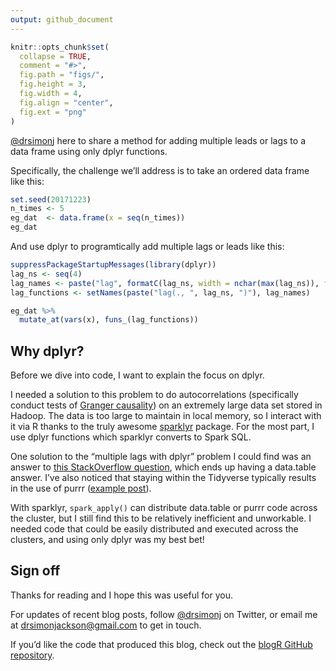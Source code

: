 ```yaml
---
output: github_document
---
```


```r
knitr::opts_chunk$set(
  collapse = TRUE,
  comment = "#>",
  fig.path = "figs/",
  fig.height = 3,
  fig.width = 4,
  fig.align = "center",
  fig.ext = "png"
)
```

[\@drsimonj](https://twitter.com/drsimonj) here to share a method for adding multiple leads or lags to a data frame using only dplyr functions.

Specifically, the challenge we'll address is to take an ordered data frame like this:

```r
set.seed(20171223)
n_times <- 5
eg_dat  <- data.frame(x = seq(n_times))
eg_dat
```

And use dplyr to programtically add multiple lags or leads like this:

```r
suppressPackageStartupMessages(library(dplyr))
lag_ns <- seq(4)
lag_names <- paste("lag", formatC(lag_ns, width = nchar(max(lag_ns)), flag = "0"), sep = "_")
lag_functions <- setNames(paste("lag(., ", lag_ns, ")"), lag_names)

eg_dat %>% 
  mutate_at(vars(x), funs_(lag_functions))
```

## Why dplyr?

Before we dive into code, I want to explain the focus on dplyr.

I needed a solution to this problem to do autocorrelations (specifically conduct tests of [Granger causality](https://en.wikipedia.org/wiki/Granger_causality)) on an extremely large data set stored in Hadoop. The data is too large to maintain in local memory, so I interact with it via R thanks to the truly awesome [sparklyr](http://spark.rstudio.com/) package. For the most part, I use dplyr functions which sparklyr converts to Spark SQL.

One solution to the "multiple lags with dplyr" problem I could find was an answer to [this StackOverflow question](https://stackoverflow.com/questions/38119225/debugging-function-to-create-multiple-lags-for-multiple-columns-dplyr), which ends up having a data.table answer. I've also noticed that staying within the Tidyverse typically results in the use of purrr ([example post](https://stackoverflow.com/questions/29614849/dplyrmutate-to-add-multiple-values)).

With sparklyr, `spark_apply()` can distribute data.table or purrr code across the cluster, but I still find this to be relatively inefficient and unworkable. I needed code that could be easily distributed and executed across the clusters, and using only dplyr was my best bet!

## 

## Sign off

Thanks for reading and I hope this was useful for you.

For updates of recent blog posts, follow [\@drsimonj](https://twitter.com/drsimonj) on Twitter, or email me at <drsimonjackson@gmail.com> to get in touch.

If you'd like the code that produced this blog, check out the [blogR GitHub repository](https://github.com/drsimonj/blogR).